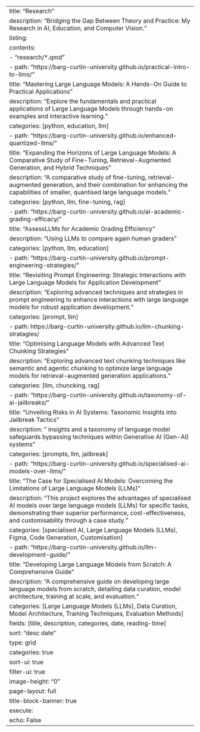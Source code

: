 ---
title: "Research"
description: "Bridging the Gap Between Theory and Practice: My Research in AI, Education, and Computer Vision."
listing:
  contents: 
    - "research/*.qmd"
    - path: "https://barg-curtin-university.github.io/practical-intro-to-llms/" 
      title: "Mastering Large Language Models: A Hands-On Guide to Practical Applications"
      description: "Explore the fundamentals and practical applications of Large Language Models through hands-on examples and interactive learning."
      categories: [python, education, llm]
    - path: "https://barg-curtin-university.github.io/enhanced-quantized-llms/"
      title: "Expanding the Horizons of Large Language Models: A Comparative Study of Fine-Tuning, Retrieval-Augmented Generation, and Hybrid Techniques"
      description: "A comparative study of fine-tuning, retrieval-augmented generation, and their combination for enhancing the capabilities of smaller, quantised large language models."
      categories: [python, llm, fine-tuning, rag]
    - path: "https://barg-curtin-university.github.io/ai-academic-grading-efficacy/"
      title: "AssessLLMs for Academic Grading Efficiency"
      description: "Using LLMs to compare again human graders"
      categories: [python, llm, education]
    - path: "https://barg-curtin-university.github.io/prompt-engineering-strategies/"
      title: "Revisiting Prompt Engineering: Strategic Interactions with Large Language Models for Application Development"
      description: "Exploring advanced techniques and strategies in prompt engineering to enhance interactions with large language models for robust application development."
      categories: [prompt, llm]
    - path: https://barg-curtin-university.github.io/llm-chunking-stratagies/
      title: "Optimising Language Models with Advanced Text Chunking Strategies"
      description: "Exploring advanced text chunking techniques like semantic and agentic chunking to optimize large language models for retrieval-augmented generation applications."
      categories: [llm, chuncking, rag]
    - path: "https://barg-curtin-university.github.io/taxonomy-of-ai-jailbreaks/"
      title: "Unveiling Risks in AI Systems: Taxonomic Insights into Jailbreak Tactics"
      description: " insights and a taxonomy of language model safeguards bypassing techniques within Generative AI (Gen-AI) systems"
      categories: [prompts, llm, jailbreak]
    - path: "https://barg-curtin-university.github.io/specialised-ai-models-over-llms/"
      title: "The Case for Specialised AI Models: Overcoming the Limitations of Large Language Models (LLMs)"
      description: "This project explores the advantages of specialised AI models over large language models (LLMs) for specific tasks, demonstrating their superior performance, cost-effectiveness, and customisability through a case study."
      categories: [specialised AI, Large Language Models (LLMs), Figma, Code Generation, Customisation]
    - path: "https://barg-curtin-university.github.io/llm-development-guide/"
      title: "Developing Large Language Models from Scratch: A Comprehensive Guide"
      description: "A comprehensive guide on developing large language models from scratch, detailing data curation, model architecture, training at scale, and evaluation."
      categories: [Large Language Models (LLMs), Data Curation, Model Architecture, Training Techniques, Evaluation Methods] 
  fields: [title, description, categories, date, reading-time]
  sort: "desc date"
  type: grid
  categories: true
  sort-ui: true
  filter-ui: true
  image-height: "0"
page-layout: full
title-block-banner: true
execute:
  echo: False
---